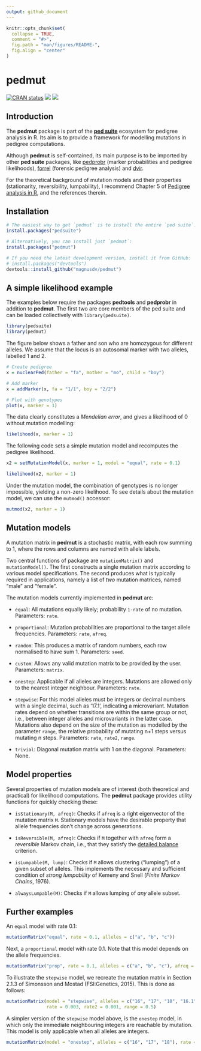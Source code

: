 ---
output: github_document
---

<!-- README.md is generated from README.Rmd. Please edit that file -->

```{r setup, include = FALSE}
knitr::opts_chunk$set(
  collapse = TRUE,
  comment = "#>",
  fig.path = "man/figures/README-",
  fig.align = "center"
)
```

# pedmut

<!-- badges: start -->
[![CRAN status](https://www.r-pkg.org/badges/version/pedmut)](https://CRAN.R-project.org/package=pedmut)
[![](https://cranlogs.r-pkg.org/badges/grand-total/pedmut?color=yellow)](https://cran.r-project.org/package=pedmut)
[![](https://cranlogs.r-pkg.org/badges/last-month/pedmut?color=yellow)](https://cran.r-project.org/package=pedmut)
<!-- badges: end -->


## Introduction
The **pedmut** package is part of the [**ped suite**](https://magnusdv.github.io/pedsuite/) ecosystem for pedigree analysis in R. Its aim is to provide a framework for modelling mutations in pedigree computations. 

Although **pedmut** is self-contained, its main purpose is to be imported by other **ped suite** packages, like [pedprobr](https://github.com/magnusdv/pedprobr) (marker probabilities and pedigree likelihoods), [forrel](https://github.com/magnusdv/forrel) (forensic pedigree analysis) and [dvir](https://github.com/magnusdv/dvir).

For the theoretical background of mutation models and their properties (stationarity, reversibility, lumpability), I recommend Chapter 5 of [Pedigree analysis in R](https://shop.elsevier.com/books/pedigree-analysis-in-r/vigeland/978-0-12-824430-2), and the references therein.

## Installation
```{r, eval = FALSE}
# The easiest way to get `pedmut` is to install the entire `ped suite`:
install.packages("pedsuite")

# Alternatively, you can install just `pedmut`:
install.packages("pedmut")

# If you need the latest development version, install it from GitHub:
# install.packages("devtools")
devtools::install_github("magnusdv/pedmut")
```

## A simple likelihood example
The examples below require the packages **pedtools** and **pedprobr** in addition to **pedmut**. The first two are core members of the ped suite and can be loaded collectively with `library(pedsuite)`.
```{r, message = F}
library(pedsuite)
library(pedmut)
```

The figure below shows a father and son who are homozygous for different alleles. We assume that the locus is an autosomal marker with two alleles, labelled 1 and 2.

```{r ex1-ped, fig.width=3, fig.height=2.5}
# Create pedigree
x = nuclearPed(father = "fa", mother = "mo", child = "boy")

# Add marker
x = addMarker(x, fa = "1/1", boy = "2/2")

# Plot with genotypes
plot(x, marker = 1)
```

The data clearly constitutes a *Mendelian error*, and gives a likelihood of 0 without mutation modelling:
```{r}
likelihood(x, marker = 1)
```

The following code sets a simple mutation model and recomputes the pedigree likelihood.

```{r}
x2 = setMutationModel(x, marker = 1, model = "equal", rate = 0.1)

likelihood(x2, marker = 1)
```

Under the mutation model, the combination of genotypes is no longer impossible, yielding a non-zero likelihood. To see details about the mutation model, we can use the `mutmod()` accessor: 
```{r}
mutmod(x2, marker = 1)
```


## Mutation models
A mutation matrix in **pedmut** is a stochastic matrix, with each row summing to 1, where the rows and columns are named with allele labels.

Two central functions of package are `mutationMatrix()` and `mutationModel()`. The first constructs a single mutation matrix according to various model specifications. The second produces what is typically required in applications, namely a list of _two_ mutation matrices, named "male" and "female".

The mutation models currently implemented in **pedmut** are:

* `equal`: All mutations equally likely; probability `1-rate` of no mutation. Parameters: `rate`.

* `proportional`: Mutation probabilities are proportional to the target allele frequencies. Parameters: `rate`, `afreq`.

* `random`: This produces a matrix of random numbers, each row normalised to have sum 1. Parameters: `seed`.

* `custom`: Allows any valid mutation matrix to be provided by the user. Parameters: `matrix`.

* `onestep`: Applicable if all alleles are integers. Mutations are allowed only to the nearest integer neighbour. Parameters: `rate`.

* `stepwise`: For this model alleles must be integers or decimal numbers with a single decimal, such as '17.1', indicating a microvariant. Mutation rates depend on whether transitions are within the same group or not, i.e., between integer alleles and microvariants in the latter case. Mutations also depend on the size of the mutation as modelled by the parameter `range`, the relative probability of mutating n+1 steps versus mutating n steps. Parameters: `rate`, `rate2`, `range`.

* `trivial`: Diagonal mutation matrix with 1 on the diagonal. Parameters: None.


## Model properties
Several properties of mutation models are of interest (both theoretical and practical) for likelihood computations. The **pedmut** package provides utility functions for quickly checking these:

* `isStationary(M, afreq)`: Checks if `afreq` is a right eigenvector of the mutation matrix `M`. Stationary models have the desirable property that allele frequencies don't change across generations.

* `isReversible(M, afreq)`: Checks if `M` together with `afreq` form a _reversible_ Markov chain, i.e., that they satisfy the [detailed balance](https://en.wikipedia.org/wiki/Detailed_balance) criterion.

* `isLumpable(M, lump)`: Checks if `M` allows clustering ("lumping") of a given subset of alleles. This implements the necessary and sufficient condition of _strong lumpability_ of Kemeny and Snell (_Finite Markov Chains_, 1976).

* `alwaysLumpable(M)`: Checks if `M` allows lumping of *any* allele subset.

## Further examples

An `equal` model with rate 0.1:
```{r example1}
mutationMatrix("equal", rate = 0.1, alleles = c("a", "b", "c"))
```

Next, a `proportional` model with rate 0.1. Note that this model depends on the allele frequencies.
```{r example2}
mutationMatrix("prop", rate = 0.1, alleles = c("a", "b", "c"), afreq = c(0.7, 0.2, 0.1))
```

To illustrate the `stepwise` model, we recreate the mutation matrix in Section 2.1.3 of Simonsson and Mostad (FSI:Genetics, 2015). This is done as follows:

```{r example3}
mutationMatrix(model = "stepwise", alleles = c("16", "17", "18", "16.1", "17.1"),
               rate = 0.003, rate2 = 0.001, range = 0.5)
```

A simpler version of the `stepwise` model above, is the `onestep` model, in which only the immediate neighbouring integers are reachable by mutation. This model is only applicable when all alleles are integers.

```{r example4}
mutationMatrix(model = "onestep", alleles = c("16", "17", "18"), rate = 0.04)
```
